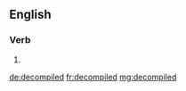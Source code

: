 ==English==

===Verb===
{{head|en|verb form}}

# {{en-past of|decompile}}

[[de:decompiled]]
[[fr:decompiled]]
[[mg:decompiled]]